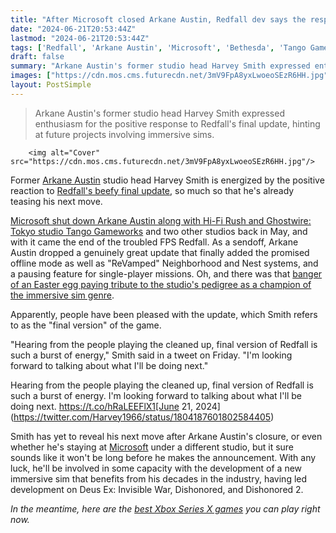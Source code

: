 ```yaml
---
title: "After Microsoft closed Arkane Austin, Redfall dev says the response to 'the cleaned-up, final version' of the doomed FPS gave him 'a burst of energy'"
date: "2024-06-21T20:53:44Z"
lastmod: "2024-06-21T20:53:44Z"
tags: ['Redfall', 'Arkane Austin', 'Microsoft', 'Bethesda', 'Tango Gameworks', 'Hi-Fi Rush', 'Ghostwire: Tokyo', 'FPS', 'Immersive Sim']
draft: false
summary: "Arkane Austin's former studio head Harvey Smith expressed enthusiasm for the positive response to Redfall's final update, hinting at future projects involving immersive sims."
images: ["https://cdn.mos.cms.futurecdn.net/3mV9FpA8yxLwoeoSEzR6HH.jpg"]
layout: PostSimple
---
```

> Arkane Austin's former studio head Harvey Smith expressed enthusiasm for the positive response to Redfall's final update, hinting at future projects involving immersive sims.


        <img alt="Cover" src="https://cdn.mos.cms.futurecdn.net/3mV9FpA8yxLwoeoSEzR6HH.jpg"/>
        
Former [Arkane Austin](https://www.gamesradar.com/tag/arkane-studios/) studio head Harvey Smith is energized by the positive reaction to [Redfall's beefy final update](https://www.gamesradar.com/games/co-op/redfall-is-getting-its-final-update-with-an-offline-mode-after-all-even-after-microsoft-closed-arkane-austin/), so much so that he's already teasing his next move.

[Microsoft shut down Arkane Austin along with Hi-Fi Rush and Ghostwire: Tokyo studio Tango Gameworks](https://www.gamesradar.com/games/action/microsoft-reportedly-closing-the-bethesda-studios-behind-redfall-hi-fi-rush-and-more-following-reprioritization-of-titles-and-resources/) and two other studios back in May, and with it came the end of the troubled FPS Redfall. As a sendoff, Arkane Austin dropped a genuinely great update that finally added the promised offline mode as well as "ReVamped" Neighborhood and Nest systems, and a pausing feature for single-player missions. Oh, and there was that [banger of an Easter egg paying tribute to the studio's pedigree as a champion of the immersive sim genre](https://www.gamesradar.com/games/co-op/arkane-austin-goes-out-with-a-tribute-to-its-roots-as-redfalls-final-update-references-the-30-year-old-imm-sim-genre-it-championed-with-prey-and-dishonored/). 

Apparently, people have been pleased with the update, which Smith refers to as the "final version" of the game.

"Hearing from the people playing the cleaned up, final version of Redfall is such a burst of energy," Smith said in a tweet on Friday. "I'm looking forward to talking about what I'll be doing next."

Hearing from the people playing the cleaned up, final version of Redfall is such a burst of energy. I'm looking forward to talking about what I'll be doing next. https://t.co/hRaLEEFlX1[June 21, 2024](https://twitter.com/Harvey1966/status/1804187601802584405)

Smith has yet to reveal his next move after Arkane Austin's closure, or even whether he's staying at [Microsoft](https://www.gamesradar.com/tag/microsoft/) under a different studio, but it sure sounds like it won't be long before he makes the announcement. With any luck, he'll be involved in some capacity with the development of a new immersive sim that benefits from his decades in the industry, having led development on Deus Ex: Invisible War, Dishonored, and Dishonored 2.

*In the meantime, here are the *[<em>best Xbox Series X games</em>](https://www.gamesradar.com/best-xbox-series-x-games/)* you can play right now.*
        
